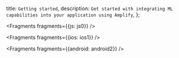   title: `Getting started`,
  description: `Get started with integrating ML capabilities into your application using Amplify`,
};


<Fragments fragments={{js: js0}} />


<Fragments fragments={{ios: ios1}} />


<Fragments fragments={{android: android2}} />
